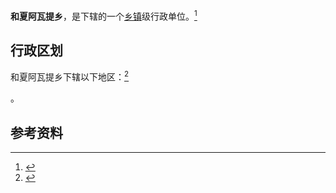 {{中国乡级行政区|65/31/29/207/000}}

'''和夏阿瓦提乡'''，是{{PRC admin/fullname|65/31/29/207/000|3}}下辖的一个[[乡镇|乡镇]]级行政单位。<ref>{{PRC admin/ref sgc|{{PRC admin/parent|65/31/29/207/000}}}}</ref>

== 行政区划 ==

和夏阿瓦提乡下辖以下地区：<ref>{{PRC admin/ref sgc|65/31/29/207/000}}</ref>

{{PRC admin/children|65/31/29/207/000}}。

== 参考资料 ==

{{reflist}}

{{行政区划小作品}}
{{PRC admin/navcat|65/31/29/207/000}}